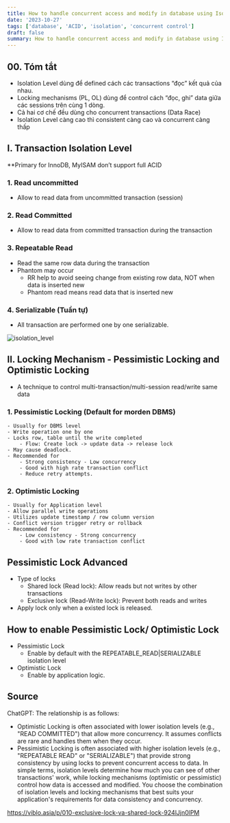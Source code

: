 ```yaml
---
title: How to handle concurrent access and modify in database using Isolation (ACID properties)
date: '2023-10-27'
tags: ['database', 'ACID', 'isolation', 'concurrent control']
draft: false
summary: How to handle concurrent access and modify in database using Isolation (ACID properties)
---
```


## 00. Tóm tắt
- Isolation Level dùng để defined cách các transactions “đọc” kết quả của nhau.
- Locking mechanisms (PL, OL) dùng để control cách “đọc, ghi” data giữa các sessions trên cùng 1 dòng.
- Cả hai cơ chế đều dùng cho concurrent transactions (Data Race)
- Isolation Level càng cao thì consistent càng cao và concurrent càng thấp

## I. Transaction Isolation Level
**Primary for InnoDB, MyISAM don’t support full ACID

### 1. Read uncommitted
- Allow to read data from uncommitted transaction (session)

### 2. Read Committed
- Allow to read data from committed transaction during the transaction

### 3. Repeatable Read
- Read the same row data during the transaction
- Phantom may occur
    - RR help to avoid seeing change from existing row data, NOT when data is inserted new
    - Phantom read means read data that is inserted new

### 4. Serializable (Tuần tự)
- All transaction are performed one by one serializable.

![isolation_level](/static/images/database/isolation_level.png)

## II. Locking Mechanism - Pessimistic Locking and Optimistic Locking

- A technique to control multi-transaction/multi-session read/write same data
### 1. Pessimistic Locking (Default for morden DBMS)
    - Usually for DBMS level
    - Write operation one by one
    - Locks row, table until the write completed
        - Flow: Create lock -> update data -> release lock
    - May cause deadlock.
    - Recommended for
        - Strong consistency - Low concurrency
        - Good with high rate transaction conflict
        - Reduce retry attempts.
### 2. Optimistic Locking 
    - Usually for Application level
    - Allow parallel write operations
    - Utilizes update timestamp / row column version
    - Conflict version trigger retry or rollback
    - Recommended for
        - Low consistency - Strong concurrency
        - Good with low rate transaction conflict

## Pessimistic Lock Advanced
- Type of locks
    - Shared lock (Read lock): Allow reads but not writes by other transactions
    - Exclusive lock (Read-Write lock): Prevent both reads and writes
- Apply lock only when a existed lock is released.

## How to enable Pessimistic Lock/ Optimistic Lock
- Pessimistic Lock
    - Enable by default with the REPEATABLE_READ|SERIALIZABLE isolation level
- Optimistic Lock
    - Enable by application logic.

## Source
ChatGPT:
The relationship is as follows:
* Optimistic Locking is often associated with lower isolation levels (e.g., "READ COMMITTED") that allow more concurrency. It assumes conflicts are rare and handles them when they occur.
* Pessimistic Locking is often associated with higher isolation levels (e.g., "REPEATABLE READ" or "SERIALIZABLE") that provide strong consistency by using locks to prevent concurrent access to data.
In simple terms, isolation levels determine how much you can see of other transactions' work, while locking mechanisms (optimistic or pessimistic) control how data is accessed and modified. You choose the combination of isolation levels and locking mechanisms that best suits your application's requirements for data consistency and concurrency.

https://viblo.asia/p/010-exclusive-lock-va-shared-lock-924lJjn0lPM
